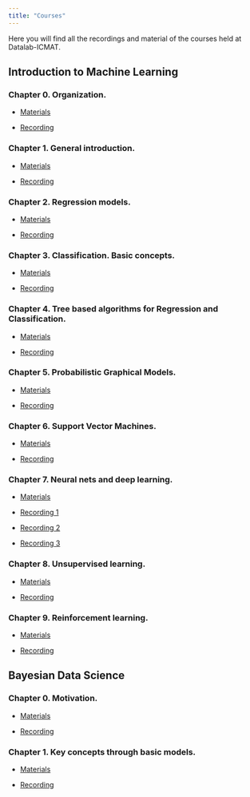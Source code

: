 ---
title: "Courses"
---

Here you will find all the recordings and material of the courses held at Datalab-ICMAT.



## Introduction to Machine Learning

### Chapter 0. Organization.

 * [Materials](https://github.com/datalab-icmat/Intro-to-ML/tree/main/chapter_0) 
 
 * [Recording](https://www.youtube.com/watch?v=vqUmOd5-EOA)

### Chapter 1. General introduction.

  * [Materials](https://github.com/datalab-icmat/Intro-to-ML/tree/main/chapter_1)
  
  * [Recording](https://www.youtube.com/watch?v=7wtLJV4ti0A&list=PLH_XnVAPg2hzUqt8f-NWlZZZi79BmU8Jt&index=2&t=2s)
  
### Chapter 2. Regression models.

  * [Materials](https://github.com/datalab-icmat/Intro-to-ML/tree/main/chapter_2)
  
  * [Recording](https://www.youtube.com/watch?v=Dzsa0GJTCv4&t=24s)
  
### Chapter 3. Classification. Basic concepts.

  * [Materials](https://github.com/datalab-icmat/Intro-to-ML/tree/main/chapter_3)
  
  * [Recording](https://www.youtube.com/watch?v=jro15wp9A9s)

### Chapter 4. Tree based algorithms for Regression and Classification. 

  * [Materials](https://github.com/datalab-icmat/Intro-to-ML/tree/main/chapter_4)
  
  * [Recording](https://www.youtube.com/watch?v=UxPWoE-cuaU&list=PLH_XnVAPg2hybRQzVStDdsPYEj46buoAq&index=2)

### Chapter 5. Probabilistic Graphical Models.

  * [Materials](https://github.com/datalab-icmat/Intro-to-ML/tree/main/chapter_5)
  
  * [Recording](https://www.youtube.com/watch?v=Q6xrVA_gIKw&list=PLH_XnVAPg2hybRQzVStDdsPYEj46buoAq)
  
### Chapter 6. Support Vector Machines.

  * [Materials](https://github.com/datalab-icmat/Intro-to-ML/tree/main/chapter_6)
  
  * [Recording](https://www.youtube.com/watch?v=W04JWfDeTFk)
  

### Chapter 7. Neural nets and deep learning.

  * [Materials](https://github.com/datalab-icmat/Intro-to-ML/tree/main/chapter_7)
  
  * [Recording 1](https://www.youtube.com/watch?v=OP3oeHX68RU&list=PLH_XnVAPg2hybRQzVStDdsPYEj46buoAq&index=2)
  
  * [Recording 2](https://www.youtube.com/watch?v=N77eHWGiin0&list=PLH_XnVAPg2hybRQzVStDdsPYEj46buoAq&index=1)
  
  * [Recording 3](https://www.youtube.com/watch?v=8-AGaWe7mtM&t=1s)

  
### Chapter 8. Unsupervised learning.

  * [Materials](https://github.com/datalab-icmat/Intro-to-ML/tree/main/chapter_8)
  
  * [Recording](https://www.youtube.com/watch?v=5M8-YD6FfRQ)
  
### Chapter 9. Reinforcement learning.

  * [Materials](https://github.com/datalab-icmat/Intro-to-ML/tree/main/chapter_9)
  
  * [Recording](https://www.youtube.com/watch?v=LKQHkT8WDtc)
  
## Bayesian Data Science

### Chapter 0. Motivation.

  * [Materials](https://github.com/datalab-icmat/Bayesian-Data-Science/tree/main/chapter_0)
  
  * [Recording](https://www.youtube.com/watch?v=JhJxiSOO7jk)
  
### Chapter 1. Key concepts through basic models.

  * [Materials](https://github.com/datalab-icmat/Bayesian-Data-Science/tree/main/chapter_1)
  
  * [Recording](https://www.youtube.com/watch?v=2plexX4dYDw)


